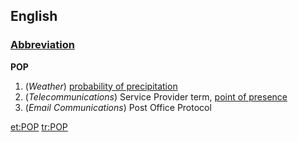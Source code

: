 ==English==
===[[Abbreviation]]===
'''POP'''
#(''Weather'') [[probability of precipitation]]
#(''Telecommunications'') Service Provider term, [[point of presence]]
#(''Email Communications'') Post Office Protocol

[[et:POP]]
[[tr:POP]]